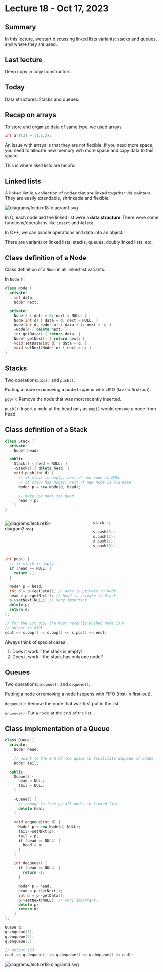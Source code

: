 # Lecture 18 - Oct 17, 2023

## Summary

In this lecture, we start discussing linked lists variants: stacks and queues,
and where they are used. 

## Last lecture

Deep copy in copy constructors.

## Today

Data structures: Stacks and queues.

## Recap on arrays

To store and organize data of same type, we used arrays.

```cpp
int arr[3] = {1,2,3};
```

An issue with arrays is that they are not flexible. If you need more space, you
need to allocate new memory with more space and copy data to this space.

This is where liked lists are helpful.

## Linked lists

A linked list is a collection of nodes that are linked together via pointers.
They are easily extendable, shrinkable and flexible.

<img src="diagrams/lecture18-diagram1.svg" alt="diagrams/lecture18-diagram1.svg">

In C, each node and the linked list were a **data structure**. There were some
functions/operations like `insert` and `delete`.

In C++, we can bundle operations and data into an object.

There are variants or linked lists: stacks, queues, doubly linked lists, etc.

## Class definition of a Node

Class definition of a `Node` in all linked list variants.

In `Node.h`:

```cpp
class Node {
  private:
    int data;
    Node* next;

  private:
    Node() { data = 0; next = NULL; }
    Node(int d) { data = d; next = NULL; }
    Node(int d, Node* n) { data = d; next = n; }
    ~Node() { delete next; }
    int getData() { return data; }
    Node* getNext() { return next; }
    void setData(int d) { data = d; }
    void setNext(Node* n) { next = n; }
}
```

## Stacks

Two operations: `pop()` and `push()`.

Putting a node or removing a node happens with LIFO (last-in first-out).

`pop()`: Remove the node that was most recently inserted.

`push()`: Insert a node at the head only as `pop()` would remove a node from
head.

## Class definition of a Stack

```cpp
class Stack {
  private:
    Node* head;

  public:
    Stack() { head = NULL; }
    ~Stack() { delete head; }
    void push(int d) {
      // if stack is empty, next of new node is NULL
      // if stack has nodes, next of new node is old head
      Node* p = new Node(d, head);

      // make new node the head
      head = p;
    }
}
```

::: {.columns}

::: {.column width="47.5%"}
<img src="diagrams/lecture18-diagram2.svg" alt="diagrams/lecture18-diagram2.svg">
:::

::: {.column width="5%"}
<!-- empty column to create gap -->
:::

::: {.column width="47.5%"}
```cpp
stack s;

s.push(3);
s.push(2);
s.push(1);
s.push(0);
```
:::

:::

```cpp
int pop() {
  // if stack is empty
  if (head == NULL) {
    return -1;
  }

  Node* p = head;
  int d = p->getData(); // data is private to Node
  head = p->getNext(); // head is private to Stack
  p->setNext(NULL); // very important!
  delete p;
  return d;
};

// for the 1st pop, the most recently pushed node is 0
// output is 0123
cout << s.pop() << s.pop() << s.pop() << endl;
```

Always think of special cases:

1. Does it work if the stack is empty?
2. Does it work if the stack has only one node?

## Queues

Two operations: `enqueue()` and `dequeue()`.

Putting a node or removing a node happens with FIFO (first-in first-out).

`dequeue()`: Remove the node that was first put in the list.

`enqueue()`: Put a node at the end of the list.

## Class implementation of a Queue

```cpp
class Queue {
  private:
    Node* head;

    // point to the end of the queue to facilitate dequeue of nodes
    Node* tail;

  public:
    Queue() {
      head = NULL;
      tail = NULL;
    }

    ~Queue() { 
      // enough to free up all nodes in linked list
      delete head;
    }

    void enqueue(int d) {
      Node* p = new Node(d, NULL);
      tail->setNext(p);
      tail = p;
      if (head == NULL) {
        head = p;
      }
    }

    int dequeue() {
      if (head == NULL) {
        return -1;
      }

      Node* p = head;
      head = p->getNext();
      int d = p->getData();
      p->setNext(NULL); // very important!
      delete p;
      return d;
    }
};

Queue q;
q.enqueue(1);
q.enqueue(2);
q.enqueue(3);

// output 123
cout << q.dequeue() << q.dequeue() << q.dequeue() << endl;
```

<img src="diagrams/lecture18-diagram3.svg" alt="diagrams/lecture18-diagram3.svg">
